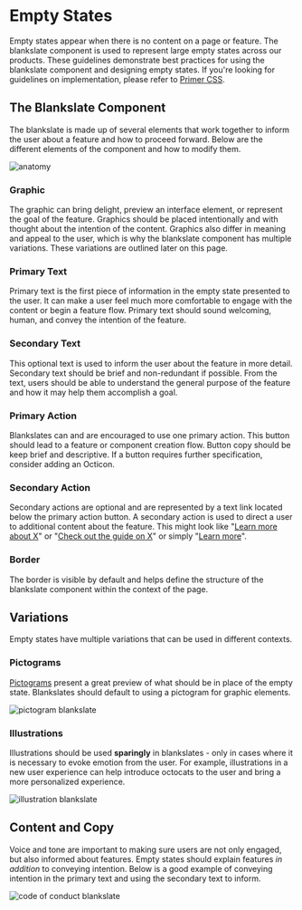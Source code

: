 

# Empty States
Empty states appear when there is no content on a page or feature. The blankslate component is used to represent large empty states across our products. These guidelines demonstrate best practices for using the blankslate component and designing empty states. If you're looking for guidelines on implementation, please refer to [Primer CSS](https://primer.style/css/components/blankslate).

## The Blankslate Component
The blankslate is made up of several elements that work together to inform the user about a feature and how to proceed forward. Below are the different elements of the component and how to modify them.

![anatomy](https://user-images.githubusercontent.com/6846673/62644438-f3066f80-b8fe-11e9-8e4b-e8af1cac0e58.png)

### Graphic
The graphic can bring delight, preview an interface element, or represent the goal of the feature. Graphics should be placed intentionally and with thought about the intention of the content. Graphics also differ in meaning and appeal to the user, which is why the blankslate component has multiple variations. These variations are outlined later on this page.

### Primary Text
Primary text is the first piece of information in the empty state presented to the user. It can make a user feel much more comfortable to engage with the content or begin a feature flow. Primary text should sound welcoming, human, and convey the intention of the feature.

### Secondary Text
This optional text is used to inform the user about the feature in more detail. Secondary text should be brief and non-redundant if possible. From the text, users should  be able to understand the general purpose of the feature and how it may help them accomplish a goal.

### Primary Action
Blankslates can and are encouraged to use one primary action. This button should lead to a feature or component creation flow. Button copy should be keep brief and descriptive. If a button requires further specification, consider adding an Octicon.

### Secondary Action
Secondary actions are optional and are represented by a text link located below the primary action button. A secondary action is used to direct a user to additional content about the feature. This might look like "[Learn more about X](#)" or "[Check out the guide on X](#)" or simply "[Learn more](#)".

### Border
The border is visible by default and helps define the structure of the blankslate component within the context of the page.

## Variations
Empty states have multiple variations that can be used in different contexts. 

### Pictograms
[Pictograms](https://ghicons.github.com/) present a great preview of what should be in place of the empty state. Blankslates should default to using a pictogram for graphic elements.

![pictogram blankslate](https://user-images.githubusercontent.com/6846673/62644441-f39f0600-b8fe-11e9-93da-30aeb0437606.png)

### Illustrations
Illustrations should be used **sparingly** in blankslates - only in cases where it is necessary to evoke emotion from the user. For example, illustrations in a new user experience can help introduce octocats to the user and bring a more personalized experience.

![illustration blankslate](https://user-images.githubusercontent.com/6846673/62645137-796f8100-b900-11e9-9309-39b1f323a5eb.png)

## Content and Copy
Voice and tone are important to making sure users are not only engaged, but also informed about features. Empty states should explain features _in addition_ to conveying intention. Below is a good example of conveying intention in the primary text and using the secondary text to inform.

![code of conduct blankslate](https://user-images.githubusercontent.com/6846673/62644439-f39f0600-b8fe-11e9-9b38-6c75d8f95128.png)
